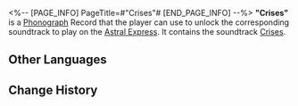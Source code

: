 <%-- [PAGE_INFO]
PageTitle=#"Crises"#
[END_PAGE_INFO] --%>
{{Item Infobox
|id          = 210008
|image       = Item Crises.png
|type        = Disk
|invCategory = Valuables
|rarity      = 3
|effect      = 
|description = A record that can be played on the Express' phonograph. It might be a chance acquisition or a gift from someone else. All sorts of memories surge up when the music plays &mdash; the smiles, encounters, touches, and the excitement of battle. Maybe that is why people still collect records even as society rapidly advances.<br />The current record contains the track "Crises."
}}
{{Description|''If only we can predict future crises and dangers... Pity there is no "if only."''}}
'''"Crises"''' is a [[Phonograph]] Record that the player can use to unlock the corresponding soundtrack to play on the [[Astral Express]]. It contains the soundtrack [[Crises]].

==Other Languages==
{{Other Languages
|en   = "Crises"
|zhs  = 《危机预知》
|zht  = 〈危機預知〉
|ja   = 『クライシス』
|ko   = ≪위기 감지≫
|es   = Crisis
|fr   = «&nbsp;Crises&nbsp;»
|ru   = Crises
|th   = "Crises"
|vi   = "Mối Nguy Biết Trước"
|de   = „Krise“
|id   = "Crises"
|pt   = "Crises"
}}

==Change History==
{{Change History|1.0}}
